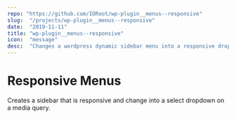 ```yaml
---
repo: "https://github.com/IORoot/wp-plugin__menus--responsive"
slug:  "/projects/wp-plugin__menus--responsive"
date:  "2019-11-11"
title: "wp-plugin__menus--responsive"
icon:  "message"
desc:  "Changes a wordpress dynamic sidebar menu into a responsive dropdown select menu"
---
```



# Responsive Menus

Creates a sidebar that is responsive and change into a select dropdown on a media query.